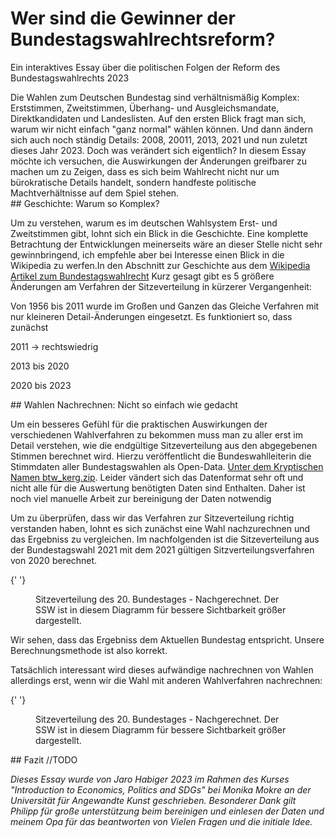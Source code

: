 
# Wer sind die Gewinner der Bundestagswahlrechtsreform?

<p className="subtitle">
  Ein interaktives Essay über die politischen Folgen der Reform des Bundestagswahlrechts 2023
</p>

<section>
  Die Wahlen zum Deutschen Bundestag sind verhältnismäßig Komplex: Erststimmen, Zweitstimmen,
  Überhang- und Ausgleichsmandate, Direktkandidaten und Landeslisten. Auf den ersten Blick fragt man
  sich, warum wir nicht einfach "ganz normal" wählen können. Und dann ändern sich auch noch ständig
  Details: 2008, 20011, 2013, 2021 und nun zuletzt dieses Jahr 2023. Doch was verändert sich
  eigentlich? In diesem Essay möchte ich versuchen, die Auswirkungen der Änderungen greifbarer zu
  machen um zu Zeigen, dass es sich beim Wahlrecht nicht nur um bürokratische Details handelt,
  sondern handfeste politische Machtverhältnisse auf dem Spiel stehen.
</section>

<section>
  ## Geschichte: Warum so Komplex?

Um zu verstehen, warum es im deutschen Wahlsystem Erst- und Zweitstimmen gibt, lohnt sich ein Blick in die Geschichte. Eine komplette Betrachtung der Entwicklungen meinerseits wäre an dieser Stelle nicht sehr gewinnbringend, ich empfehle aber bei Interesse einen Blick in die Wikipedia zu werfen.<SideNote>In den Abschnitt zur Geschichte aus dem [Wikipedia Artikel zum Bundestagswahlrecht](https://de.wikipedia.org/w/index.php?title=Bundestagswahlrecht&oldid=232659539#Geschichte_des_Bundestagswahlrechts)</SideNote> Kurz gesagt gibt es 5 größere Änderungen am Verfahren der Sitzeverteilung in kürzerer Vergangenheit:

Von 1956 bis 2011 wurde im Großen und Ganzen das Gleiche Verfahren mit nur kleineren Detail-Änderungen eingesetzt. Es funktioniert so, dass zunächst

2011 -> rechtswiedrig

2013 bis 2020

2020 bis 2023

</section>

<section>
  ## Wahlen Nachrechnen: Nicht so einfach wie gedacht
  
  Um ein besseres Gefühl für die praktischen Auswirkungen der verschiedenen Wahlverfahren zu bekommen muss man zu aller erst im Detail verstehen, wie die endgültige Sitzeverteilung aus den abgegebenen Stimmen berechnet wird. Hierzu veröffentlicht die Bundeswahlleiterin die Stimmdaten aller Bundestagswahlen als Open-Data. <SideNote>[Unter dem Kryptischen Namen btw_kerg.zip](https://www.bundeswahlleiter.de/dam/jcr/ce2d2b6a-f211-4355-8eea-355c98cd4e47/btw_kerg.zip). Leider vändert sich das Datenformat sehr oft und nicht alle für die Auswertung benötigten Daten sind Enthalten. Daher ist noch viel manuelle Arbeit zur bereinigung der Daten notwendig</SideNote>

Um zu überprüfen, dass wir das Verfahren zur Sitzeverteilung richtig verstanden haben, lohnt es sich zunächst eine Wahl nachzurechnen und das Ergebniss zu vergleichen.
Im nachfolgenden ist die Sitzeverteilung aus der Bundestagswahl 2021 mit dem 2021 gültigen Sitzverteilungsverfahren von 2020 berechnet.

{' '}

<figure>
  <Caption>
    Sitzeverteilung des 20. Bundestages - Nachgerechnet. Der SSW ist in diesem Diagramm für bessere
    Sichtbarkeit größer dargestellt.
  </Caption>
  <Wahl year={2021} method={election2020} />
</figure>

Wir sehen, dass das Ergebniss dem Aktuellen Bundestag entspricht. Unsere Berechnungsmethode ist also korrekt.

Tatsächlich interessant wird dieses aufwändige nachrechnen von Wahlen allerdings erst, wenn wir die Wahl mit anderen Wahlverfahren nachrechnen:

{' '}

<figure>
  <Caption>
    Sitzeverteilung des 20. Bundestages - Nachgerechnet. Der SSW ist in diesem Diagramm für bessere
    Sichtbarkeit größer dargestellt.
  </Caption>
  <WahlSelectable />
</figure>

</section>

<section>
  ## Fazit
  //TODO

_Dieses Essay wurde von Jaro Habiger 2023 im Rahmen des Kurses "Introduction to Economics, Politics and SDGs"
bei Monika Mokre an der Universität für Angewandte Kunst geschrieben. Besonderer Dank gilt Philipp für große unterstützung beim bereinigen und einlesen der Daten und meinem Opa für das beantworten von Vielen Fragen und die initiale Idee._

</section>
